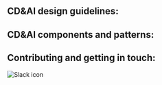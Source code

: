 

## CD&AI design guidelines:

<Row className="resource-card-group">
<Column colMd={4} colLg={4} noGutterSm>
    <ResourceCard
      subTitle="For CD&AI designers delivering services to IBM Cloud:"
      title="Cloud Platform guidelines"
      aspectRatio="2:1"
      actionIcon="arrowRight"
      href="/cloud-pal-guidelines"
      color="dark"
      >
  </ResourceCard>
</Column>
<Column colMd={4} colLg={4} noGutterSm>
    <ResourceCard
      color="dark"
      subTitle="For CD&AI designers working on Watson services:"
      title="Watson Experience Guide"
      aspectRatio="2:1"
      actionIcon="arrowRight"
      href="/watson-experience-guide"
      >
  </ResourceCard>
</Column>
</Row>



## CD&AI components and patterns: 

<Row className="resource-card-group">
<Column colMd={4} colLg={4} noGutterSm>
    <ResourceCard
      color="dark"
      subTitle="CD&AI Design"
      title="Components"
      aspectRatio="2:1"
      actionIcon="arrowRight"
      href="/components/component-status"
      >
  </ResourceCard>
</Column>
<Column colMd={4} colLg={4} noGutterSm>
    <ResourceCard
      color="dark"
      subTitle="CD&AI Design"
      title="Patterns"
      aspectRatio="2:1"
      actionIcon="arrowRight"
      href="/patterns/pattern-status"
      >
  </ResourceCard>
</Column>
</Row>



## Contributing and getting in touch:

<Row className="resource-card-group">
<Column colMd={4} colLg={4} noGutterSm>
    <ResourceCard
      color="dark"
      subTitle="Want to know who is involved?"
      title="Contacts"
      aspectRatio="2:1"
      actionIcon="arrowRight"
      href="/get-started/contacts"
      >
  </ResourceCard>
</Column>
<Column colMd={4} colLg={4} noGutterSm>
    <ResourceCard
      color="dark"
      subTitle="Learn more about"
      title="Contributing"
      aspectRatio="2:1"
      actionIcon="arrowRight"
      href="/get-started/contributing"
      >
  </ResourceCard>
</Column>
<Column colMd={4} colLg={4} noGutterSm>
    <ResourceCard
      color="dark"
      subTitle="Open an issue on our"
      title="GitHub repo"
      aspectRatio="2:1"
      actionIcon="arrowRight"
      href="https://github.ibm.com/CDAI-design/CDAI-design-website/issues"
      >
      <MdxIcon name="LogoGithub32" color="inverse" />
  </ResourceCard>
</Column>
<Column colMd={4} colLg={4} noGutterSm>
    <ResourceCard
      color="dark"
      subTitle="Get in touch via our"
      title="Slack channel"
      aspectRatio="2:1"
      actionIcon="arrowRight"
      href="https://ibm-casdesign.slack.com/archives/CQGR0HC05"
      >

![Slack icon](../images/Slack-icon.png)

  </ResourceCard>
</Column>
</Row>